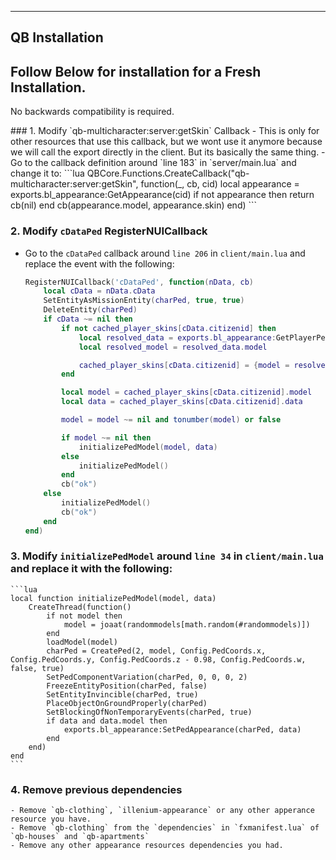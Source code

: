
---
QB Installation
---

## Follow Below for installation for a Fresh Installation.
No backwards compatibility is required.

<Steps>
### 1. Modify `qb-multicharacter:server:getSkin` Callback
- This is only for other resources that use this callback, but we wont use it anymore because we will call the export directly in the client. But its basically the same thing.
- Go to the callback definition around `line 183` in `server/main.lua` and change it to:
    ```lua
    QBCore.Functions.CreateCallback("qb-multicharacter:server:getSkin", function(_, cb, cid)
        local appearance = exports.bl_appearance:GetAppearance(cid)
        if not appearance then 
            return cb(nil)
        end
        cb(appearance.model, appearance.skin)
    end)
    ```

### 2. Modify `cDataPed` RegisterNUICallback
- Go to the `cDataPed` callback around `line 206` in `client/main.lua` and replace the event with the following:
    ```lua
    RegisterNUICallback('cDataPed', function(nData, cb)
        local cData = nData.cData
        SetEntityAsMissionEntity(charPed, true, true)
        DeleteEntity(charPed)
        if cData ~= nil then
            if not cached_player_skins[cData.citizenid] then
                local resolved_data = exports.bl_appearance:GetPlayerPedAppearance(cData.citizenid) or {}
                local resolved_model = resolved_data.model

                cached_player_skins[cData.citizenid] = {model = resolved_model, data = resolved_data}
            end

            local model = cached_player_skins[cData.citizenid].model
            local data = cached_player_skins[cData.citizenid].data

            model = model ~= nil and tonumber(model) or false

            if model ~= nil then
                initializePedModel(model, data)
            else
                initializePedModel()
            end
            cb("ok")
        else
            initializePedModel()
            cb("ok")
        end
    end)
    ```

### 3. Modify `initializePedModel` around `line 34` in `client/main.lua` and replace it with the following:
    ```lua
    local function initializePedModel(model, data)
        CreateThread(function()
            if not model then
                model = joaat(randommodels[math.random(#randommodels)])
            end
            loadModel(model)
            charPed = CreatePed(2, model, Config.PedCoords.x, Config.PedCoords.y, Config.PedCoords.z - 0.98, Config.PedCoords.w, false, true)
            SetPedComponentVariation(charPed, 0, 0, 0, 2)
            FreezeEntityPosition(charPed, false)
            SetEntityInvincible(charPed, true)
            PlaceObjectOnGroundProperly(charPed)
            SetBlockingOfNonTemporaryEvents(charPed, true)
            if data and data.model then
                exports.bl_appearance:SetPedAppearance(charPed, data) 
            end
        end)
    end
    ```

### 4. Remove previous dependencies
    - Remove `qb-clothing`, `illenium-appearance` or any other apperance resource you have.
    - Remove `qb-clothing` from the `dependencies` in `fxmanifest.lua` of `qb-houses` and `qb-apartments`
    - Remove any other appearance resources dependencies you had.
</Steps>